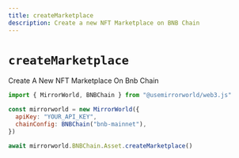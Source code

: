 ```yaml
---
title: createMarketplace
description: Create a new NFT Marketplace on BNB Chain
---
```


# `createMarketplace`

Create A New NFT Marketplace On Bnb Chain

```js
import { MirrorWorld, BNBChain } from "@usemirrorworld/web3.js"

const mirrorworld = new MirrorWorld({
  apiKey: "YOUR_API_KEY",
  chainConfig: BNBChain("bnb-mainnet"),
})

await mirrorworld.BNBChain.Asset.createMarketplace()
```
